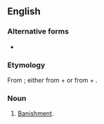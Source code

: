 ==English==

===Alternative forms===
* {{l|en|abannition}}

===Etymology===
From {{der|en|LL.|abannātiō||banishment}}; either from {{m|la|ab||from, away}} + {{m|la|annus||year}} or from {{m|la|ad}} + {{m|la|banniō||publish, proclaim}}.

===Noun===
{{en-noun}}

# {{lb|en|obsolete|legal}} [[banishment|Banishment]].